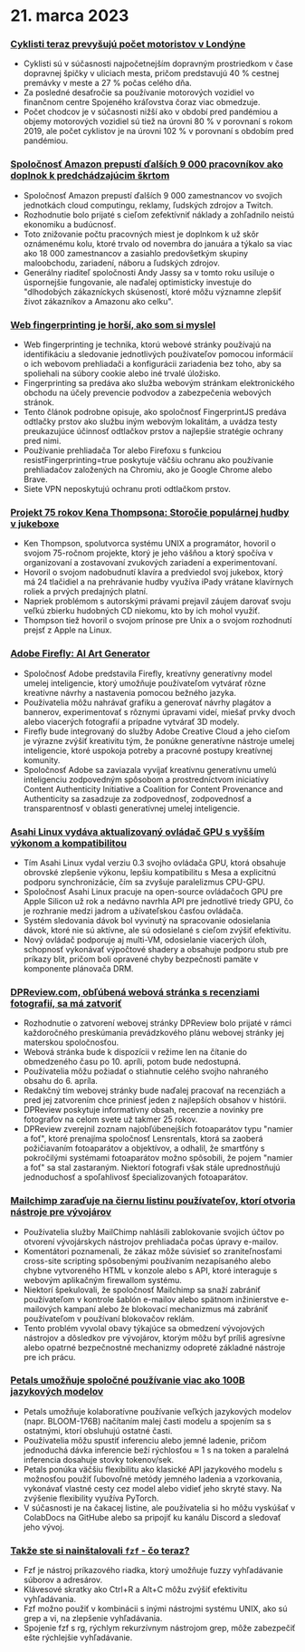 

<CallToAction />

<Steps>

# 21. marca 2023

### [Cyklisti teraz prevyšujú počet motoristov v Londýne](https://www.forbes.com/sites/carltonreid/2023/03/01/cyclists-now-outnumber-motorists-in-city-of-london/?ref=hackernewsgpt.com)

- Cyklisti sú v súčasnosti najpočetnejším dopravným prostriedkom v čase dopravnej špičky v uliciach mesta, pričom predstavujú 40 % cestnej premávky v meste a 27 % počas celého dňa.
- Za posledné desaťročie sa používanie motorových vozidiel vo finančnom centre Spojeného kráľovstva čoraz viac obmedzuje.
- Počet chodcov je v súčasnosti nižší ako v období pred pandémiou a objemy motorových vozidiel sú tiež na úrovni 80 % v porovnaní s rokom 2019, ale počet cyklistov je na úrovni 102 % v porovnaní s obdobím pred pandémiou.

### [Spoločnosť Amazon prepustí ďalších 9 000 pracovníkov ako doplnok k predchádzajúcim škrtom](https://www.cnbc.com/2023/03/20/amazon-layoffs-company-to-cut-off-9000-more-workers.html?ref=hackernewsgpt.com)

- Spoločnosť Amazon prepustí ďalších 9 000 zamestnancov vo svojich jednotkách cloud computingu, reklamy, ľudských zdrojov a Twitch.
- Rozhodnutie bolo prijaté s cieľom zefektívniť náklady a zohľadnilo neistú ekonomiku a budúcnosť.
- Toto znižovanie počtu pracovných miest je doplnkom k už skôr oznámenému kolu, ktoré trvalo od novembra do januára a týkalo sa viac ako 18 000 zamestnancov a zasiahlo predovšetkým skupiny maloobchodu, zariadení, náboru a ľudských zdrojov.
- Generálny riaditeľ spoločnosti Andy Jassy sa v tomto roku usiluje o úspornejšie fungovanie, ale naďalej optimisticky investuje do "dlhodobých zákazníckych skúseností, ktoré môžu významne zlepšiť život zákazníkov a Amazonu ako celku".

### [Web fingerprinting je horší, ako som si myslel](https://www.bitestring.com/posts/2023-03-19-web-fingerprinting-is-worse-than-I-thought.html?ref=hackernewsgpt.com)

- Web fingerprinting je technika, ktorú webové stránky používajú na identifikáciu a sledovanie jednotlivých používateľov pomocou informácií o ich webovom prehliadači a konfigurácii zariadenia bez toho, aby sa spoliehali na súbory cookie alebo iné trvalé úložisko.
- Fingerprinting sa predáva ako služba webovým stránkam elektronického obchodu na účely prevencie podvodov a zabezpečenia webových stránok.
- Tento článok podrobne opisuje, ako spoločnosť FingerprintJS predáva odtlačky prstov ako službu iným webovým lokalitám, a uvádza testy preukazujúce účinnosť odtlačkov prstov a najlepšie stratégie ochrany pred nimi.
- Používanie prehliadača Tor alebo Firefoxu s funkciou resistFingerprinting=true poskytuje väčšiu ochranu ako používanie prehliadačov založených na Chromiu, ako je Google Chrome alebo Brave.
- Siete VPN neposkytujú ochranu proti odtlačkom prstov.

### [Projekt 75 rokov Kena Thompsona: Storočie populárnej hudby v jukeboxe](https://www.youtube.com/watch?v=kaandEt_pKw&ref=hackernewsgpt.com)

- Ken Thompson, spolutvorca systému UNIX a programátor, hovoril o svojom 75-ročnom projekte, ktorý je jeho vášňou a ktorý spočíva v organizovaní a zostavovaní zvukových zariadení a experimentovaní.
- Hovoril o svojom nadobudnutí klavíra a predviedol svoj jukebox, ktorý má 24 tlačidiel a na prehrávanie hudby využíva iPady vrátane klavírnych roliek a prvých predajných platní.
- Napriek problémom s autorskými právami prejavil záujem darovať svoju veľkú zbierku hudobných CD niekomu, kto by ich mohol využiť.
- Thompson tiež hovoril o svojom prínose pre Unix a o svojom rozhodnutí prejsť z Apple na Linux.

### [Adobe Firefly: AI Art Generator](https://www.adobe.com/sensei/generative-ai/firefly.html?ref=hackernewsgpt.com)

- Spoločnosť Adobe predstavila Firefly, kreatívny generatívny model umelej inteligencie, ktorý umožňuje používateľom vytvárať rôzne kreatívne návrhy a nastavenia pomocou bežného jazyka.
- Používatelia môžu nahrávať grafiku a generovať návrhy plagátov a bannerov, experimentovať s rôznymi úpravami videí, miešať prvky dvoch alebo viacerých fotografií a prípadne vytvárať 3D modely.
- Firefly bude integrovaný do služby Adobe Creative Cloud a jeho cieľom je výrazne zvýšiť kreativitu tým, že ponúkne generatívne nástroje umelej inteligencie, ktoré uspokoja potreby a pracovné postupy kreatívnej komunity.
- Spoločnosť Adobe sa zaviazala vyvíjať kreatívnu generatívnu umelú inteligenciu zodpovedným spôsobom a prostredníctvom iniciatívy Content Authenticity Initiative a Coalition for Content Provenance and Authenticity sa zasadzuje za zodpovednosť, zodpovednosť a transparentnosť v oblasti generatívnej umelej inteligencie.

### [Asahi Linux vydáva aktualizovaný ovládač GPU s vyšším výkonom a kompatibilitou](https://asahilinux.org/2023/03/road-to-vulkan/?ref=hackernewsgpt.com)

- Tím Asahi Linux vydal verziu 0.3 svojho ovládača GPU, ktorá obsahuje obrovské zlepšenie výkonu, lepšiu kompatibilitu s Mesa a explicitnú podporu synchronizácie, čím sa zvyšuje paralelizmus CPU-GPU.
- Spoločnosť Asahi Linux pracuje na open-source ovládačoch GPU pre Apple Silicon už rok a nedávno navrhla API pre jednotlivé triedy GPU, čo je rozhranie medzi jadrom a užívateľskou časťou ovládača.
- Systém sledovania dávok bol vyvinutý na spracovanie odosielania dávok, ktoré nie sú aktívne, ale sú odosielané s cieľom zvýšiť efektivitu.
- Nový ovládač podporuje aj multi-VM, odosielanie viacerých úloh, schopnosť vykonávať výpočtové shadery a obsahuje podporu stub pre príkazy blit, pričom boli opravené chyby bezpečnosti pamäte v komponente plánovača DRM.

### [DPReview.com, obľúbená webová stránka s recenziami fotografií, sa má zatvoriť](https://www.dpreview.com/news/5901145460/dpreview-com-to-close?ref=hackernewsgpt.com)

- Rozhodnutie o zatvorení webovej stránky DPReview bolo prijaté v rámci každoročného preskúmania prevádzkového plánu webovej stránky jej materskou spoločnosťou.
- Webová stránka bude k dispozícii v režime len na čítanie do obmedzeného času po 10. apríli, potom bude nedostupná.
- Používatelia môžu požiadať o stiahnutie celého svojho nahraného obsahu do 6. apríla.
- Redakčný tím webovej stránky bude naďalej pracovať na recenziách a pred jej zatvorením chce priniesť jeden z najlepších obsahov v histórii.
- DPReview poskytuje informatívny obsah, recenzie a novinky pre fotografov na celom svete už takmer 25 rokov.
- DPReview zverejnil zoznam najobľúbenejších fotoaparátov typu "namier a foť", ktoré prenajíma spoločnosť Lensrentals, ktorá sa zaoberá požičiavaním fotoaparátov a objektívov, a odhalil, že smartfóny s pokročilými systémami fotoaparátov možno spôsobili, že pojem "namier a foť" sa stal zastaraným. Niektorí fotografi však stále uprednostňujú jednoduchosť a spoľahlivosť špecializovaných fotoaparátov.

### [Mailchimp zaraďuje na čiernu listinu používateľov, ktorí otvoria nástroje pre vývojárov](http://news.ycombinator.com/item?id=35235732&ref=hackernewsgpt.com)

- Používatelia služby MailChimp nahlásili zablokovanie svojich účtov po otvorení vývojárskych nástrojov prehliadača počas úpravy e-mailov.
- Komentátori poznamenali, že zákaz môže súvisieť so zraniteľnosťami cross-site scripting spôsobenými používaním nezapísaného alebo chybne vytvoreného HTML v konzole alebo s API, ktoré interaguje s webovým aplikačným firewallom systému.
- Niektorí špekulovali, že spoločnosť Mailchimp sa snaží zabrániť používateľom v kontrole šablón e-mailov alebo spätnom inžinierstve e-mailových kampaní alebo že blokovací mechanizmus má zabrániť používateľom v používaní blokovačov reklám.
- Tento problém vyvolal obavy týkajúce sa obmedzení vývojových nástrojov a dôsledkov pre vývojárov, ktorým môžu byť príliš agresívne alebo opatrné bezpečnostné mechanizmy odopreté základné nástroje pre ich prácu.

### [Petals umožňuje spoločné používanie viac ako 100B jazykových modelov](https://petals.ml/?ref=hackernewsgpt.com)

- Petals umožňuje kolaboratívne používanie veľkých jazykových modelov (napr. BLOOM-176B) načítaním malej časti modelu a spojením sa s ostatnými, ktorí obsluhujú ostatné časti.
- Používatelia môžu spustiť inferenciu alebo jemné ladenie, pričom jednoduchá dávka inferencie beží rýchlosťou ≈ 1 s na token a paralelná inferencia dosahuje stovky tokenov/sek.
- Petals ponúka väčšiu flexibilitu ako klasické API jazykového modelu s možnosťou použiť ľubovoľné metódy jemného ladenia a vzorkovania, vykonávať vlastné cesty cez model alebo vidieť jeho skryté stavy. Na zvýšenie flexibility využíva PyTorch.
- V súčasnosti je na čakacej listine, ale používatelia si ho môžu vyskúšať v ColabDocs na GitHube alebo sa pripojiť ku kanálu Discord a sledovať jeho vývoj.

### [Takže ste si nainštalovali `fzf` - čo teraz?](https://andrew-quinn.me/fzf/?ref=hackernewsgpt.com)

- Fzf je nástroj príkazového riadka, ktorý umožňuje fuzzy vyhľadávanie súborov a adresárov.
- Klávesové skratky ako Ctrl+R a Alt+C môžu zvýšiť efektivitu vyhľadávania.
- Fzf možno použiť v kombinácii s inými nástrojmi systému UNIX, ako sú grep a vi, na zlepšenie vyhľadávania.
- Spojenie fzf s rg, rýchlym rekurzívnym nástrojom grep, môže zabezpečiť ešte rýchlejšie vyhľadávanie.

</Steps>
